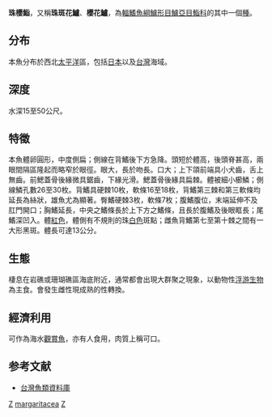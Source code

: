 {{Speciesbox
| genus = Sacura
| species = margaritacea
| image = Sacura margaritacea 2.jpg
| status = NE
| status_system = iucn3.1
| authority = [[Hilgendorf|Hilgendorf]], 1879
| synonyms = *''Anthias margaritaceus''<br /><small>Hilgendorf, 1879</small>
}}
'''珠櫻鮨'''，又稱'''珠斑花鱸'''、'''櫻花鱸'''，為[[輻鰭魚綱|輻鰭魚綱]][[鱸形目|鱸形目]][[鱸亞目|鱸亞目]][[鮨科|鮨科]]的其中一個[[種|種]]。

==分布==
本魚分布於西北[[太平洋|太平洋]]區，包括[[日本|日本]]以及[[台灣|台灣]]海域。

==深度==
水深15至50公尺。

==特徵==
本魚體卵圓形，中度側扁；側線在背鰭後下方急降。頭短於體高，後頭脊甚高，兩眼間隔區隆起而略窄於眼徑。眼大，長於吻長。口大；上下頜前端具小犬齒，舌上無齒。前鰓蓋骨後緣微具鋸齒，下緣光滑。鰓蓋骨後緣具扁棘。體被細小櫛鱗；側線鱗孔數26至30枚。背鰭具硬棘10枚，軟條16至18枚，背鰭第三棘和第三軟條均延長為絲狀，雄魚尤為顯著。臀鰭硬棘3枚，軟條7枚；腹鰭腹位，末端延伸不及肛門開口；胸鰭延長，中央之鰭條長於上下方之鰭條，且長於腹鰭及後眼眶長；尾鰭深凹入。體[[紅色|紅色]]，體側有不規則的珠[[白色|白色]]斑點；雌魚背鰭第七至第十棘之間有一大形黑斑。體長可達13公分。

==生態==
棲息在岩礁或珊瑚礁區海底附近，通常都會出現大群聚之現象，以動物性[[浮游生物|浮游生物]]為主食。會發生雌性現成熟的性轉換。

==經濟利用==
可作為海水[[觀賞魚|觀賞魚]]，亦有人食用，肉質上稱可口。

==参考文献==
*[http://fishdb.sinica.edu.tw/ 台灣魚類資料庫] {{Wayback|url=http://fishdb.sinica.edu.tw/ |date=20160304193340 }}
{{Taxonbar|from=Q1871227}}

[[Category:食用鱼|Z]]
[[Category:櫻鮨屬|margaritacea]]
[[Category:1879年描述的鱼类|Z]]